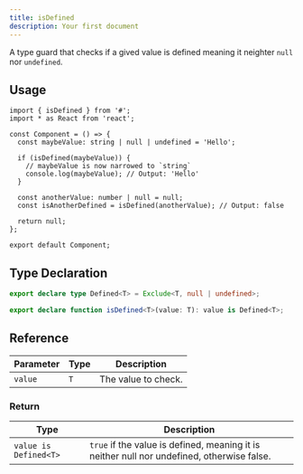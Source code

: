 ```yaml
---
title: isDefined
description: Your first document
---
```


A type guard that checks if a gived value is defined meaning it neighter `null` nor `undefined`.

## Usage

```tsx
import { isDefined } from '#';
import * as React from 'react';

const Component = () => {
  const maybeValue: string | null | undefined = 'Hello';

  if (isDefined(maybeValue)) {
    // maybeValue is now narrowed to `string`
    console.log(maybeValue); // Output: 'Hello'
  }

  const anotherValue: number | null = null;
  const isAnotherDefined = isDefined(anotherValue); // Output: false

  return null;
};

export default Component;
```

## Type Declaration

```ts
export declare type Defined<T> = Exclude<T, null | undefined>;

export declare function isDefined<T>(value: T): value is Defined<T>;
```

## Reference

| Parameter | Type | Description         |
| --------- | ---- | ------------------- |
| `value`   | `T`  | The value to check. |

### Return

| Type                  | Description                                                                                |
| --------------------- | ------------------------------------------------------------------------------------------ |
| `value is Defined<T>` | `true` if the value is defined, meaning it is neither null nor undefined, otherwise false. |
